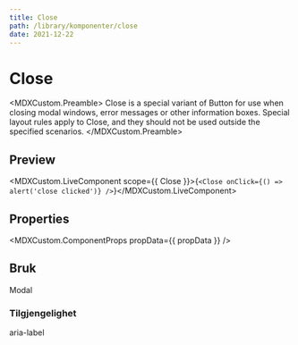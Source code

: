 ```yaml
---
title: Close
path: /library/komponenter/close
date: 2021-12-22
---
```



# Close

<MDXCustom.Preamble>
  Close is a special variant of Button for use when closing modal windows, error messages or other information boxes. Special layout rules apply to Close, and they should not be used outside the specified scenarios.
</MDXCustom.Preamble>

## Preview

<MDXCustom.LiveComponent scope={{ Close }}>{`<Close onClick={() => alert('close clicked')} />`}</MDXCustom.LiveComponent>

## Properties

<MDXCustom.ComponentProps propData={{ propData }} />

## Bruk

Modal

### Tilgjengelighet

aria-label
